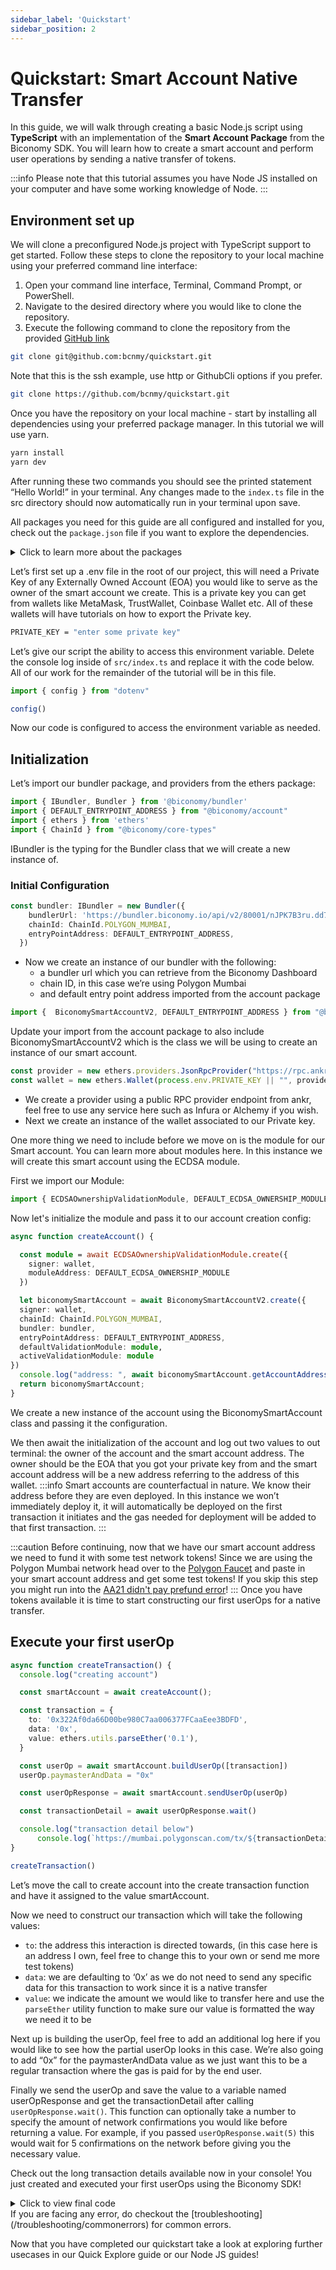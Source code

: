 ```yaml
---
sidebar_label: 'Quickstart'
sidebar_position: 2
---
```


# Quickstart: Smart Account Native Transfer

In this guide, we will walk through creating a basic Node.js script using **TypeScript** with an implementation of the **Smart Account Package** from the Biconomy SDK. You will learn how to create a smart account and perform user operations by sending a native transfer of tokens. 

:::info
Please note that this tutorial assumes you have Node JS installed on your computer and have some working knowledge of Node.
:::

## Environment set up

We will clone a preconfigured Node.js project with TypeScript support to get started. Follow these steps to clone the repository to your local machine using your preferred command line interface:

1. Open your command line interface, Terminal, Command Prompt, or PowerShell.
2. Navigate to the desired directory where you would like to clone the repository.
3. Execute the following command to clone the repository from the provided [GitHub link](https://github.com/bcnmy/quickstart)

```bash
git clone git@github.com:bcnmy/quickstart.git
```

Note that this is the ssh example, use http or GithubCli options if you prefer. 

```bash
git clone https://github.com/bcnmy/quickstart.git
```

Once you have the repository on your local machine - start by installing all dependencies using your preferred package manager. In this tutorial we will use yarn.

```bash
yarn install
yarn dev
```
After running these two commands you should see the printed statement “Hello World!” in your terminal. Any changes made to the `index.ts` file in the src directory should now automatically run in your terminal upon save. 

All packages you need for this guide are all configured and installed for you, check out the `package.json` file if you want to explore the dependencies.

<details>
  <summary> Click to learn more about the packages </summary>

- The account package will help you with creating smart contract accounts and an interface with them to create transactions.
- The bundler package helps you with interacting with our bundler or alternatively another bundler of your choice.
- The paymaster package works similarly to the bundler package in that you can use our paymaster or any other one of your choice.
- The core types package will give us Enums for the proper ChainId we may want to use.
- The modules package gives us access to the different modules we publish for the biconomy sdk.
- The common package is needed by our accounts package as another dependency.
- Finally the ethers package at version 5.7.2 will help us with giving our accounts an owner which will be our own EOA.

</details>

Let’s first set up a .env file in the root of our project, this will need a Private Key of any Externally Owned Account (EOA) you would like to serve as the owner of the smart account we create. This is a private key you can get from wallets like MetaMask, TrustWallet, Coinbase Wallet etc. All of these wallets will have tutorials on how to export the Private key. 

```bash
PRIVATE_KEY = "enter some private key"
```

Let’s give our script the ability to access this environment variable. Delete the console log inside of `src/index.ts` and replace it with the code below. All of our work for the remainder of the tutorial will be in this file. 

```typescript
import { config } from "dotenv"

config()
```
Now our code is configured to access the environment variable as needed. 

## Initialization

Let’s import our bundler package, and providers from the ethers package:

```typescript
import { IBundler, Bundler } from '@biconomy/bundler'
import { DEFAULT_ENTRYPOINT_ADDRESS } from "@biconomy/account"
import { ethers } from 'ethers'
import { ChainId } from "@biconomy/core-types"
```

IBundler is the typing for the Bundler class that we will create a new instance of. 


### **Initial Configuration**

```typescript
const bundler: IBundler = new Bundler({
    bundlerUrl: 'https://bundler.biconomy.io/api/v2/80001/nJPK7B3ru.dd7f7861-190d-41bd-af80-6877f74b8f44',     
    chainId: ChainId.POLYGON_MUMBAI,
    entryPointAddress: DEFAULT_ENTRYPOINT_ADDRESS,
  })
```

- Now we create an instance of our bundler with the following:
    - a bundler url which you can retrieve from the Biconomy Dashboard
    - chain ID, in this case we’re using Polygon Mumbai
    - and default entry point address imported from the account package


```typescript
import {  BiconomySmartAccountV2, DEFAULT_ENTRYPOINT_ADDRESS } from "@biconomy/account"
```

Update your import from the account package to also include BiconomySmartAccountV2 which is the class we will be using to create an instance of our smart account.

```typescript
const provider = new ethers.providers.JsonRpcProvider("https://rpc.ankr.com/polygon_mumbai")
const wallet = new ethers.Wallet(process.env.PRIVATE_KEY || "", provider);
```

- We create a provider using a public RPC provider endpoint from ankr, feel free to use any service here such as Infura or Alchemy if you wish.
- Next we create an instance of the wallet associated to our Private key.

One more thing we need to include before we move on is the module for our Smart account. You can learn more about modules here. In this instance we will create this smart account using the ECDSA module. 

First we import our Module: 

```typescript
import { ECDSAOwnershipValidationModule, DEFAULT_ECDSA_OWNERSHIP_MODULE } from "@biconomy/modules";
```
Now let's initialize the module and pass it to our account creation config:

```typescript
async function createAccount() {

  const module = await ECDSAOwnershipValidationModule.create({
    signer: wallet,
    moduleAddress: DEFAULT_ECDSA_OWNERSHIP_MODULE
  })

  let biconomySmartAccount = await BiconomySmartAccountV2.create({
  signer: wallet,
  chainId: ChainId.POLYGON_MUMBAI,
  bundler: bundler, 
  entryPointAddress: DEFAULT_ENTRYPOINT_ADDRESS,
  defaultValidationModule: module,
  activeValidationModule: module
})
  console.log("address: ", await biconomySmartAccount.getAccountAddress())
  return biconomySmartAccount;
}

```

We create a new instance of the account using the BiconomySmartAccount class and passing it the configuration. 

We then await the initialization of the account and log out two values to out terminal: the owner of the account and the smart account address. The owner should be the EOA that you got your private key from and the smart account address will be a new address referring to the address of this wallet. 
:::info
Smart accounts are counterfactual in nature. We know their address before they are even deployed. In this instance we won’t immediately deploy it, it will automatically be deployed on the first transaction it initiates and the gas needed for deployment will be added to that first transaction.
:::

:::caution
Before continuing, now that we have our smart account address we need to fund it with some test network tokens! Since we are using the Polygon Mumbai network head over to the [Polygon Faucet](https://faucet.polygon.technology/) and paste in your smart account address and get some test tokens! If you skip this step you might run into the [AA21 didn't pay prefund error](/troubleshooting/commonerrors.md)!
:::
Once you have tokens available it is time to start constructing our first userOps for a native transfer.


## Execute your first userOp

```typescript
async function createTransaction() {
  console.log("creating account")

  const smartAccount = await createAccount();

  const transaction = {
    to: '0x322Af0da66D00be980C7aa006377FCaaEee3BDFD',
    data: '0x',
    value: ethers.utils.parseEther('0.1'),
  }

  const userOp = await smartAccount.buildUserOp([transaction])
  userOp.paymasterAndData = "0x"

  const userOpResponse = await smartAccount.sendUserOp(userOp)

  const transactionDetail = await userOpResponse.wait()

  console.log("transaction detail below")
      console.log(`https://mumbai.polygonscan.com/tx/${transactionDetail.receipt.transactionHash}`)
}

createTransaction()
```

Let’s move the call to create account into the create transaction function and have it assigned to the value smartAccount. 

Now we need to construct our transaction which will take the following values: 

- `to`: the address this interaction is directed towards, (in this case here is an address I own, feel free to change this to your own or send me more test tokens)
- `data`: we are defaulting to ‘0x’ as we do not need to send any specific data for this transaction to work since it is a native transfer
- `value`: we indicate the amount we would like to transfer here and use the `parseEther` utility function to make sure our value is formatted the way we need it to be

Next up is building the userOp, feel free to add an additional log here if you would like to see how the partial userOp looks in this case. We’re also going to add “0x” for the paymasterAndData value as we just want this to be a regular transaction where the gas is paid for by the end user. 

Finally we send the userOp and save the value to a variable named userOpResponse and get the transactionDetail after calling `userOpResponse.wait()`. This function can optionally take a number to specify the amount of network confirmations you would like before returning a value. For example, if you passed `userOpResponse.wait(5)` this would wait for 5 confirmations on the network before giving you the necessary value. 

Check out the long transaction details available now in your console! You just created and executed your first userOps using the Biconomy SDK! 

<details>
  <summary> Click to view final code </summary>

```typescript
import { config } from "dotenv"
import { IBundler, Bundler } from '@biconomy/bundler'
import { ChainId } from "@biconomy/core-types"
import { BiconomySmartAccountV2, DEFAULT_ENTRYPOINT_ADDRESS } from "@biconomy/account"
import { ECDSAOwnershipValidationModule, DEFAULT_ECDSA_OWNERSHIP_MODULE } from "@biconomy/modules";
import { ethers } from 'ethers';

config()

const provider = new ethers.providers.JsonRpcProvider("https://rpc.ankr.com/polygon_mumbai")
const wallet = new ethers.Wallet(process.env.PRIVATE_KEY || "", provider);

const bundler: IBundler = new Bundler({
  bundlerUrl: 'https://bundler.biconomy.io/api/v2/80001/nJPK7B3ru.dd7f7861-190d-41bd-af80-6877f74b8f44',     
  chainId: ChainId.POLYGON_MUMBAI,
  entryPointAddress: DEFAULT_ENTRYPOINT_ADDRESS,
})

  async function createAccount() {
    const module = await ECDSAOwnershipValidationModule.create({
    signer: wallet,
    moduleAddress: DEFAULT_ECDSA_OWNERSHIP_MODULE
    })

    let biconomyAccount = await BiconomySmartAccountV2.create({
      chainId: ChainId.POLYGON_MUMBAI,
      bundler: bundler, 
      entryPointAddress: DEFAULT_ENTRYPOINT_ADDRESS,
      defaultValidationModule: module,
      activeValidationModule: module
    })
    console.log("address", biconomyAccount.accountAddress)
    return biconomyAccount
  }

  async function createTransaction() {
    const smartAccount = await createAccount();
    try {
      const transaction = {
        to: '0x322Af0da66D00be980C7aa006377FCaaEee3BDFD',
        data: '0x',
        value: ethers.utils.parseEther('0.1'),
      }
    
      const userOp = await smartAccount.buildUserOp([transaction])
      userOp.paymasterAndData = "0x"
    
      const userOpResponse = await smartAccount.sendUserOp(userOp)
    
      const transactionDetail = await userOpResponse.wait()
    
      console.log("transaction detail below")
      console.log(`https://mumbai.polygonscan.com/tx/${transactionDetail.receipt.transactionHash}`)
    } catch (error) {
      console.log(error)
    }
  }

  createTransaction()
```

</details>
If you are facing any error, do checkout the [troubleshooting](/troubleshooting/commonerrors) for common errors.

Now that you have completed our quickstart take a look at exploring further usecases in our Quick Explore guide or our Node JS guides!

